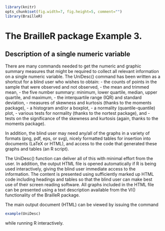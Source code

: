 <!--
%\VignetteEngine{knitr::rmarkdown}
%\VignetteIndexEntry{Example 3: Univariate Description}
-->

```{r setup, include=FALSE}
library(knitr)
opts_chunk$set(fig.width=7, fig.height=5, comment="")
library(BrailleR)
```


# The BrailleR package Example 3.

## Description of a single numeric variable

There are many commands needed to get the numeric and graphic summary measures that might be required to collect all relevant information on a single numeric variable. The UniDesc() command has been written as a shortcut for a blind user who wishes to obtain:
- the counts of points in the sample that were observed and not observed,
- the mean and trimmed mean,
- the five number summary: minimum, lower quartile, median, upper quartile, and maximum,
- the interquartile range (IQR) and standard deviation,
- measures of skewness and kurtosis (thanks to the moments package),
- a histogram and/or a boxplot,
- a normality (quantile-quantile) plot,
- various tests for normality (thanks to the nortest package), and
- tests on the significance of the skewness and kurtosis (again, thanks to the moments package).

In addition, the blind user may need any/all of the graphs in a variety of formats (png, pdf, eps, or svg), nicely formatted tables for insertion into documents (LaTeX or HTML), and access to the code that generated these graphs and tables (an R script). 

The UniDesc() function can deliver all of this with minimal effort from the user. In addition, the output HTML file is opened automatically if R is being used interactively, giving the blind user immediate access to the information. The content is presented using sufficiently marked up HTML code including headings and tables so that the blind user can make best use of their  screen reading software. All graphs included in the HTML file can be presented using a text description available from the VI() functionality of the BrailleR package.

The main output document (HTML) can be viewed by issuing the command 
```{r Example, eval=FALSE}
example(UniDesc)
```
while running R interactively.


